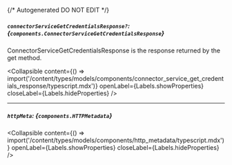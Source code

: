 {/* Autogenerated DO NOT EDIT  */}

##### `connectorServiceGetCredentialsResponse?`: *{`components.ConnectorServiceGetCredentialsResponse`}*
ConnectorServiceGetCredentialsResponse is the response returned by the get method.

<Collapsible content={() => import('/content/types/models/components/connector_service_get_credentials_response/typescript.mdx')} openLabel={Labels.showProperties} closeLabel={Labels.hideProperties} />


---
##### `httpMeta`: *{`components.HTTPMetadata`}*

<Collapsible content={() => import('/content/types/models/components/http_metadata/typescript.mdx')} openLabel={Labels.showProperties} closeLabel={Labels.hideProperties} />



